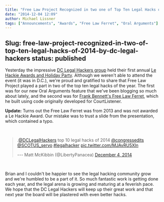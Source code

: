 ```yaml
---
title: "Free Law Project Recognized in two one of Top Ten Legal Hacks of 2014 by DC Legal Hackers!"
date: "2014-12-04 12:09"
author: Michael Lissner
tags: ["Announcements", "Awards", "Free Law Ferret", "Oral Arguments"]
---
```

Slug: free-law-project-recognized-in-two-of-top-ten-legal-hacks-of-2014-by-dc-legal-hackers
status: published
---

Yesterday the impressive [DC Legal Hackers
group](http://dclegalhackers.org/) held their first annual [Le Hackie
Awards and Holiday
Party](http://www.meetup.com/DCLegalHackers/events/193499902/). Although
we weren't able to attend the event (it was in D.C.), we're proud and
gratified to share that Free Law Project played a part in two of the top
ten legal hacks of the year. The first was for our new Oral Arguments
feature that we've been blogging so much about lately, and the second
was for [Frank Bennett's Free Law
Ferret](http://citationstylist.org/2013/08/20/free-law-ferret-document-to-cited-cases-in-a-click/),
which he built using code originally developed for CourtListener.

**Update:** Turns out the Free Law Ferret was from 2013 and was not
awarded a Le Hackie Award. Our mistake was to trust a slide from the
presentation, which contained a typo.

 

> .[@DCLegalHackers](https://twitter.com/DCLegalHackers) top 10 legal
> hacks of 2014 [@congressedits](https://twitter.com/congressedits)
> [@SCOTUS\_servo](https://twitter.com/SCOTUS_servo)
> [\#legalhacker](https://twitter.com/hashtag/legalhacker?src=hash)
> [pic.twitter.com/MJAvRU5Xln](http://t.co/MJAvRU5Xln)
>
> --- Matt McKibbin (@LibertyPanacea) [December 4,
> 2014](https://twitter.com/LibertyPanacea/status/540327898134351872)

 

Brian and I couldn't be happier to see the legal hacking community grow
and we're humbled to be a part of it. So much fantastic work is getting
done each year, and the legal arena is growing and maturing at a
feverish pace. We hope that the DC Legal Hackers will keep up their
great work and that next year the board will be plastered with even
better hacks.

